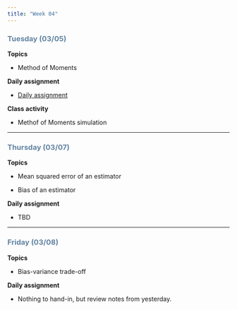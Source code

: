```yaml
---
title: "Week 04"
---
```


::: {style="color: #6284a2"}
### Tuesday (03/05)
:::

**Topics**

-   Method of Moments

**Daily assignment**

-   [Daily assignment](daily/DA_07.pdf)

**Class activity**

-   Methof of Moments simulation

------------------------------------------------------------------------

::: {style="color: #6284a2"}
### Thursday (03/07)
:::

**Topics**

-   Mean squared error of an estimator

-   Bias of an estimator

**Daily assignment**

-   TBD

------------------------------------------------------------------------

::: {style="color: #6284a2"}
### Friday (03/08)
:::

**Topics**

-   Bias-variance trade-off

**Daily assignment**

-   Nothing to hand-in, but review notes from yesterday.
